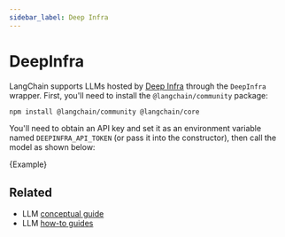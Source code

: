 ```yaml
---
sidebar_label: Deep Infra
---
```



# DeepInfra

LangChain supports LLMs hosted by [Deep Infra](https://deepinfra.com/) through the `DeepInfra` wrapper.
First, you'll need to install the `@langchain/community` package:


<IntegrationInstallTooltip></IntegrationInstallTooltip>

```bash npm2yarn
npm install @langchain/community @langchain/core
```

You'll need to obtain an API key and set it as an environment variable named `DEEPINFRA_API_TOKEN`
(or pass it into the constructor), then call the model as shown below:


<CodeBlock language="typescript">{Example}</CodeBlock>

## Related

- LLM [conceptual guide](/docs/concepts/#llms)
- LLM [how-to guides](/docs/how_to/#llms)
